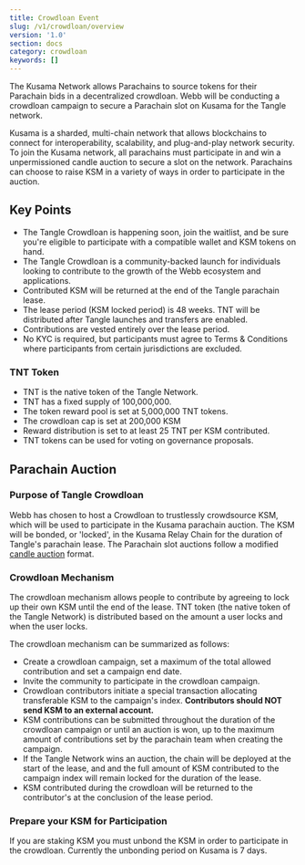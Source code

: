 ```yaml
---
title: Crowdloan Event
slug: /v1/crowdloan/overview
version: '1.0'
section: docs
category: crowdloan
keywords: []
---
```


The Kusama Network allows Parachains to source tokens for their Parachain bids in a decentralized crowdloan.
Webb will be conducting a crowdloan campaign to secure a Parachain slot on Kusama for the Tangle network.

Kusama is a sharded, multi-chain network that allows blockchains to connect for interoperability, scalability,
and plug-and-play network security. To join the Kusama network, all parachains must participate in and win a
unpermissioned candle auction to secure a slot on the network. Parachains can choose to raise KSM in a variety of
ways in order to participate in the auction.

## Key Points

- The Tangle Crowdloan is happening soon, join the waitlist, and be sure you're eligible to participate with a compatible wallet and KSM tokens on hand.
- The Tangle Crowdloan is a community-backed launch for individuals looking to contribute to the growth of the Webb ecosystem and applications.
- Contributed KSM will be returned at the end of the Tangle parachain lease.
- The lease period (KSM locked period) is 48 weeks. TNT will be distributed after Tangle launches and transfers are enabled.
- Contributions are vested entirely over the lease period.
- No KYC is required, but participants must agree to Terms & Conditions where participants from certain jurisdictions are excluded.

### TNT Token

- TNT is the native token of the Tangle Network.
- TNT has a fixed supply of 100,000,000.
- The token reward pool is set at 5,000,000 TNT tokens.
- The crowdloan cap is set at 200,000 KSM
- Reward distribution is set to at least 25 TNT per KSM contributed.
- TNT tokens can be used for voting on governance proposals.

## Parachain Auction

### Purpose of Tangle Crowdloan

Webb has chosen to host a Crowdloan to trustlessly crowdsource KSM, which will be used to participate in the Kusama parachain auction.
The KSM will be bonded, or 'locked', in the Kusama Relay Chain for the duration of Tangle's parachain lease. The Parachain slot auctions
follow a modified [candle auction](https://wiki.polkadot.network/docs/en/learn-auction#mechanics-of-a-candle-auction) format.

### Crowdloan Mechanism

The crowdloan mechanism allows people to contribute by agreeing to lock up their own KSM until the end of the
lease. TNT token (the native token of the Tangle Network) is distributed based on the amount a user locks and when
the user locks.

The crowdloan mechanism can be summarized as follows:

- Create a crowdloan campaign, set a maximum of the total allowed contribution and set a campaign end date.
- Invite the community to participate in the crowdloan campaign.
- Crowdloan contributors initiate a special transaction allocating transferable KSM to the campaign's index. **Contributors should NOT send KSM to an external account.**
- KSM contributions can be submitted throughout the duration of the crowdloan campaign or until an auction is won, up to the maximum amount of contributions set by the parachain team when creating the campaign.
- If the Tangle Network wins an auction, the chain will be deployed at the start of the lease, and and the full amount of KSM contributed to the campaign index will remain locked for the duration of the lease.
- KSM contributed during the crowdloan will be returned to the contributor's at the conclusion of the lease period.

### Prepare your KSM for Participation

If you are staking KSM you must unbond the KSM in order to participate in the crowdloan. Currently the unbonding period on Kusama
is 7 days.
